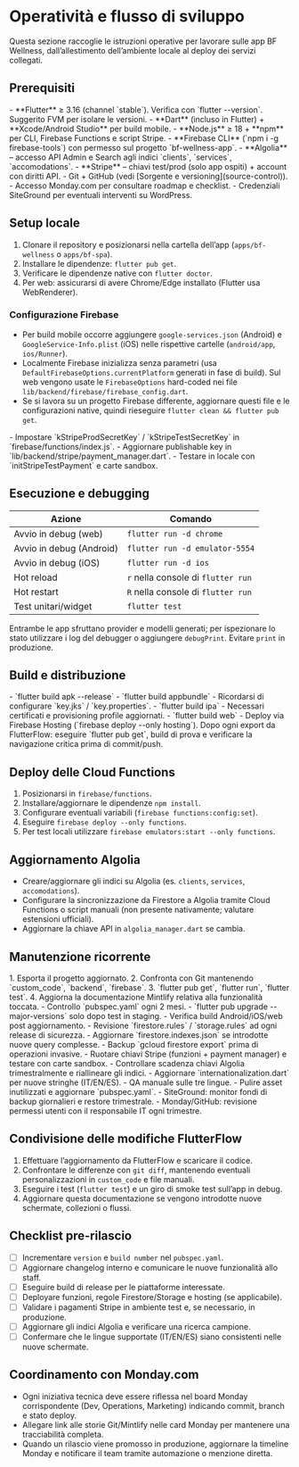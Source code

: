 # Operatività e flusso di sviluppo

Questa sezione raccoglie le istruzioni operative per lavorare sulle app BF Wellness, dall’allestimento dell’ambiente locale al deploy dei servizi collegati.

## Prerequisiti

<AccordionGroup>
  <Accordion title="Stack principale">
    - **Flutter** ≥ 3.16 (channel `stable`). Verifica con `flutter --version`. Suggerito FVM per isolare le versioni.
    - **Dart** (incluso in Flutter) + **Xcode/Android Studio** per build mobile.
    - **Node.js** ≥ 18 + **npm** per CLI, Firebase Functions e script Stripe.
  </Accordion>
  <Accordion title="Servizi esterni">
    - **Firebase CLI** (`npm i -g firebase-tools`) con permesso sul progetto `bf-wellness-app`.
    - **Algolia** – accesso API Admin e Search agli indici `clients`, `services`, `accomodations`.
    - **Stripe** – chiavi test/prod (solo app ospiti) + account con diritti API.
  </Accordion>
  <Accordion title="Strumenti di supporto">
    - Git + GitHub (vedi [Sorgente e versioning](source-control)).
    - Accesso Monday.com per consultare roadmap e checklist.
    - Credenziali SiteGround per eventuali interventi su WordPress.
  </Accordion>
</AccordionGroup>

## Setup locale

1. Clonare il repository e posizionarsi nella cartella dell’app (`apps/bf-wellness` o `apps/bf-spa`).
2. Installare le dipendenze: `flutter pub get`.
3. Verificare le dipendenze native con `flutter doctor`.
4. Per web: assicurarsi di avere Chrome/Edge installato (Flutter usa WebRenderer).

### Configurazione Firebase

- Per build mobile occorre aggiungere `google-services.json` (Android) e `GoogleService-Info.plist` (iOS) nelle rispettive cartelle (`android/app`, `ios/Runner`).
- Localmente Firebase inizializza senza parametri (usa `DefaultFirebaseOptions.currentPlatform` generati in fase di build). Sul web vengono usate le `FirebaseOptions` hard-coded nei file `lib/backend/firebase/firebase_config.dart`.
- Se si lavora su un progetto Firebase differente, aggiornare questi file e le configurazioni native, quindi rieseguire `flutter clean && flutter pub get`.

<Card title="Stripe (solo BF Spa)" icon="credit-card" href="bf/bf-spa/pagamenti">
  - Impostare `kStripeProdSecretKey` / `kStripeTestSecretKey` in `firebase/functions/index.js`.
  - Aggiornare publishable key in `lib/backend/stripe/payment_manager.dart`.
  - Testare in locale con `initStripeTestPayment` e carte sandbox.
</Card>

## Esecuzione e debugging

| Azione | Comando |
| --- | --- |
| Avvio in debug (web) | `flutter run -d chrome` |
| Avvio in debug (Android) | `flutter run -d emulator-5554` |
| Avvio in debug (iOS) | `flutter run -d ios` |
| Hot reload | `r` nella console di `flutter run` |
| Hot restart | `R` nella console di `flutter run` |
| Test unitari/widget | `flutter test` |

Entrambe le app sfruttano provider e modelli generati; per ispezionare lo stato utilizzare i log del debugger o aggiungere `debugPrint`. Evitare `print` in produzione.

## Build e distribuzione

<Columns cols={3}>
  <Card title="Android" icon="android">
    - `flutter build apk --release`  
    - `flutter build appbundle`  
    - Ricordarsi di configurare `key.jks` / `key.properties`.
  </Card>
  <Card title="iOS" icon="apple">
    - `flutter build ipa`  
    - Necessari certificati e provisioning profile aggiornati.
  </Card>
  <Card title="Web" icon="globe">
    - `flutter build web`  
    - Deploy via Firebase Hosting (`firebase deploy --only hosting`).
  </Card>
</Columns>

<Callout type="warning">
Dopo ogni export da FlutterFlow: eseguire `flutter pub get`, build di prova e verificare la navigazione critica prima di commit/push.
</Callout>

## Deploy delle Cloud Functions

1. Posizionarsi in `firebase/functions`.
2. Installare/aggiornare le dipendenze `npm install`.
3. Configurare eventuali variabili (`firebase functions:config:set`).
4. Eseguire `firebase deploy --only functions`.
5. Per test locali utilizzare `firebase emulators:start --only functions`.

## Aggiornamento Algolia

- Creare/aggiornare gli indici su Algolia (es. `clients`, `services`, `accomodations`).
- Configurare la sincronizzazione da Firestore a Algolia tramite Cloud Functions o script manuali (non presente nativamente; valutare estensioni ufficiali).
- Aggiornare la chiave API in `algolia_manager.dart` se cambia.

## Manutenzione ricorrente

<AccordionGroup>
  <Accordion title="Aggiornamenti da FlutterFlow">
    1. Esporta il progetto aggiornato.  
    2. Confronta con Git mantenendo `custom_code`, `backend`, `firebase`.  
    3. `flutter pub get`, `flutter run`, `flutter test`.  
    4. Aggiorna la documentazione Mintlify relativa alla funzionalità toccata.
  </Accordion>
  <Accordion title="Dipendenze Flutter">
    - Controllo `pubspec.yaml` ogni 2 mesi.  
    - `flutter pub upgrade --major-versions` solo dopo test in staging.  
    - Verifica build Android/iOS/web post aggiornamento.
  </Accordion>
  <Accordion title="Firebase">
    - Revisione `firestore.rules` / `storage.rules` ad ogni release di sicurezza.  
    - Aggiornare `firestore.indexes.json` se introdotte nuove query complesse.  
    - Backup `gcloud firestore export` prima di operazioni invasive.
  </Accordion>
  <Accordion title="Stripe & Algolia">
    - Ruotare chiavi Stripe (funzioni + payment manager) e testare con carte sandbox.  
    - Controllare scadenza chiavi Algolia trimestralmente e riallineare gli indici.
  </Accordion>
  <Accordion title="Traduzioni e asset">
    - Aggiornare `internationalization.dart` per nuove stringhe (IT/EN/ES).  
    - QA manuale sulle tre lingue.  
    - Pulire asset inutilizzati e aggiornare `pubspec.yaml`.
  </Accordion>
  <Accordion title="Backup & accessi">
    - SiteGround: monitor fondi di backup giornalieri e restore trimestrale.  
    - Monday/GitHub: revisione permessi utenti con il responsabile IT ogni trimestre.
  </Accordion>
</AccordionGroup>

## Condivisione delle modifiche FlutterFlow

1. Effettuare l’aggiornamento da FlutterFlow e scaricare il codice.
2. Confrontare le differenze con `git diff`, mantenendo eventuali personalizzazioni in `custom_code` e file manuali.
3. Eseguire i test (`flutter test`) e un giro di smoke test sull’app in debug.
4. Aggiornare questa documentazione se vengono introdotte nuove schermate, collezioni o flussi.

## Checklist pre-rilascio

- [ ] Incrementare `version` e `build number` nel `pubspec.yaml`.
- [ ] Aggiornare changelog interno e comunicare le nuove funzionalità allo staff.
- [ ] Eseguire build di release per le piattaforme interessate.
- [ ] Deployare funzioni, regole Firestore/Storage e hosting (se applicabile).
- [ ] Validare i pagamenti Stripe in ambiente test e, se necessario, in produzione.
- [ ] Aggiornare gli indici Algolia e verificare una ricerca campione.
- [ ] Confermare che le lingue supportate (IT/EN/ES) siano consistenti nelle nuove schermate.

## Coordinamento con Monday.com

- Ogni iniziativa tecnica deve essere riflessa nel board Monday corrispondente (Dev, Operations, Marketing) indicando commit, branch e stato deploy.
- Allegare link alle storie Git/Mintlify nelle card Monday per mantenere una tracciabilità completa.
- Quando un rilascio viene promosso in produzione, aggiornare la timeline Monday e notificare il team tramite automazione o menzione diretta.
